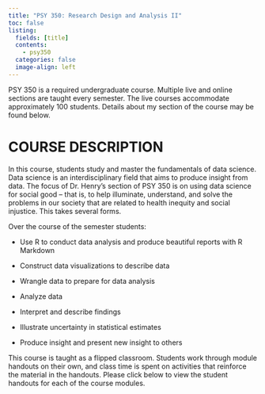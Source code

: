 ```yaml
---
title: "PSY 350: Research Design and Analysis II"
toc: false
listing:
  fields: [title]
  contents: 
    - psy350
  categories: false
  image-align: left
---
```


PSY 350 is a required undergraduate course. Multiple live and online sections are taught every semester. The live courses accommodate approximately 100 students. Details about my section of the course may be found below.

# COURSE DESCRIPTION 

In this course, students study and master the fundamentals of data science. Data science is an interdisciplinary field that aims to produce insight from data. The focus of Dr. Henry's section of PSY 350 is on using data science for social good -- that is, to help illuminate, understand, and solve the problems in our society that are related to health inequity and social injustice. This takes several forms.

Over the course of the semester students:

-   Use R to conduct data analysis and produce beautiful reports with R Markdown

-   Construct data visualizations to describe data

-   Wrangle data to prepare for data analysis

-   Analyze data

-   Interpret and describe findings

-   Illustrate uncertainty in statistical estimates

-   Produce insight and present new insight to others

This course is taught as a flipped classroom. Students work through module handouts on their own, and class time is spent on activities that reinforce the material in the handouts. Please click below to view the student handouts for each of the course modules.

